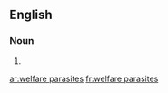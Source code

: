 ==English==

===Noun===
{{head|en|plural|head=[[welfare]] [[parasite]]s}}

# {{plural of|welfare parasite|lang=en}}

[[ar:welfare parasites]]
[[fr:welfare parasites]]